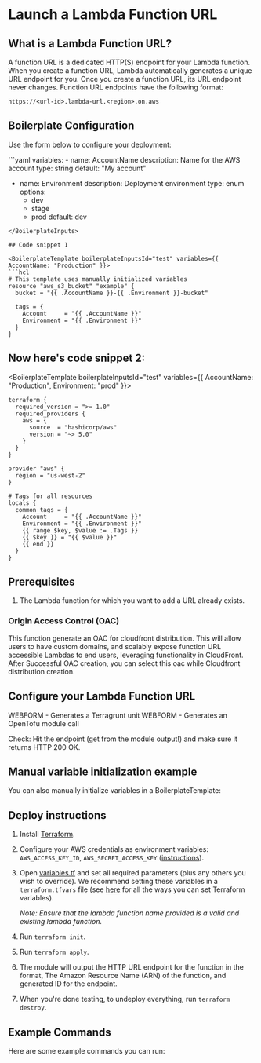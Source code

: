 # Launch a Lambda Function URL

## What is a Lambda Function URL?

A function URL is a dedicated HTTP(S) endpoint for your Lambda function. When you create a function URL, Lambda automatically generates a unique URL endpoint for you. Once you create a function URL, its URL endpoint never changes. Function URL endpoints have the following format:

```
https://<url-id>.lambda-url.<region>.on.aws
```

## Boilerplate Configuration

Use the form below to configure your deployment:

<BoilerplateInputs id="test">
```yaml
variables:
  - name: AccountName
    description: Name for the AWS account
    type: string
    default: "My account"
    
  - name: Environment
    description: Deployment environment
    type: enum
    options:
      - dev
      - stage
      - prod
    default: dev
```
</BoilerplateInputs>

## Code snippet 1

<BoilerplateTemplate boilerplateInputsId="test" variables={{ AccountName: "Production" }}>
```hcl
# This template uses manually initialized variables
resource "aws_s3_bucket" "example" {
  bucket = "{{ .AccountName }}-{{ .Environment }}-bucket"
  
  tags = {
    Account     = "{{ .AccountName }}"
    Environment = "{{ .Environment }}"
  }
}
```
</BoilerplateTemplate>

## Now here's code snippet 2:

<BoilerplateTemplate boilerplateInputsId="test" variables={{ AccountName: "Production", Environment: "prod" }}>
```hcl
terraform {
  required_version = ">= 1.0"
  required_providers {
    aws = {
      source  = "hashicorp/aws"
      version = "~> 5.0"
    }
  }
}

provider "aws" {
  region = "us-west-2"
}

# Tags for all resources
locals {
  common_tags = {
    Account     = "{{ .AccountName }}"
    Environment = "{{ .Environment }}"
    {{ range $key, $value := .Tags }}
    {{ $key }} = "{{ $value }}"
    {{ end }}
  }
}
```
</BoilerplateTemplate>

## Prerequisites

1. The Lambda function for which you want to add a URL already exists.

### Origin Access Control (OAC)

This function generate an OAC for cloudfront distribution. This will allow users to have custom domains, and scalably expose function URL accessible Lambdas to end users, leveraging functionality in CloudFront.
After Successful OAC creation, you can select this oac while Cloudfront distribution creation.

## Configure your Lambda Function URL

WEBFORM - Generates a Terragrunt unit 
WEBFORM - Generates an OpenTofu module call

Check: Hit the endpoint (get from the module output!) and make sure it returns HTTP 200 OK.

## Manual variable initialization example

You can also manually initialize variables in a BoilerplateTemplate:



## Deploy instructions

1. Install [Terraform](https://www.terraform.io/).
1. Configure your AWS credentials as environment variables: `AWS_ACCESS_KEY_ID`, `AWS_SECRET_ACCESS_KEY`
   ([instructions](https://blog.gruntwork.io/a-comprehensive-guide-to-authenticating-to-aws-on-the-command-line-63656a686799)).
1. Open [variables.tf](variables.tf) and set all required parameters (plus any others you wish to override). We
   recommend setting these variables in a `terraform.tfvars` file (see
   [here](https://www.terraform.io/docs/configuration/variables.html#assigning-values-to-root-module-variables) for all
   the ways you can set Terraform variables).

   *Note: Ensure that the lambda function name provided is a valid and existing lambda function.* 

1. Run `terraform init`.
1. Run `terraform apply`.
1. The module will output the HTTP URL endpoint for the function in the format, The Amazon Resource Name (ARN) of the function, and generated ID for the endpoint.
1. When you're done testing, to undeploy everything, run `terraform destroy`.

## Example Commands

Here are some example commands you can run:

<HelloWorld message="This is the first MDX component!" />

<HelloWorld message="This is the second MDX component!" />

<HelloWorld message="This is the third MDX component!" />


